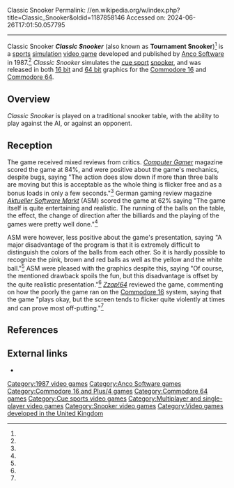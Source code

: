 Classic Snooker
Permalink: //en.wikipedia.org/w/index.php?title=Classic_Snooker&oldid=1187858146
Accessed on: 2024-06-26T17:01:50.057795



------
Classic Snooker
{{Infobox video game
|title= Championship 3D Snooker
|image= Classic Snooker cover.jpg
|caption= 
|developer= [[Anco Software]]<ref name="MobyGames">{{cite web | url=http://www.mobygames.com/game/classic-snooker | title=Classic Snooker for Commodore 64 (1992) | publisher=[[Mobygames]] | access-date=March 29, 2018 | url-status=live | archive-url=https://web.archive.org/web/20151018045218/http://www.mobygames.com/game/classic-snooker | archive-date=October 18, 2015 }}</ref><ref name="GameBase">{{cite web | url=http://www.gamebase64.com/game.php?id=8052&d=18 | title=C64 Games Base | work=GB63.com | access-date=March 29, 2018 | url-status=live | archive-url=https://web.archive.org/web/20180329140001/http://www.gamebase64.com/game.php?id=8052&d=18 | archive-date=March 29, 2018 }}</ref>
|publisher= [[Anco Software]]<ref name="MobyGames"/><ref name="Stadium64">{{cite web | url=http://www.stadium64.com/gameinfos/tournamentsnooker/tournamentsnooker.htm | title=Stadium 64 - Game Infos: Tournament Snooker | work=Stadium 64 | access-date=March 29, 2018 | url-status=live | archive-url=https://web.archive.org/web/20180329140001/http://www.stadium64.com/gameinfos/tournamentsnooker/tournamentsnooker.htm | archive-date=March 29, 2018 }}</ref>
|designer= 
|released= {{vgrelease|EU|1987<ref>{{cite web | url=http://www.mobygames.com/game/classic-snooker/release-info | title=Classic Snooker (1987) Release Info | publisher=[[Mobygames]] | access-date=March 29, 2018 | url-status=live | archive-url=https://web.archive.org/web/20180329140001/http://www.mobygames.com/game/classic-snooker/release-info | archive-date=March 29, 2018 }}</ref>}}
|genre= [[Sports game|Sports]] [[Simulation game|simulation]] &ndash; [[snooker]]
|modes= [[Single-player]], [[multiplayer]]
|platforms= [[Commodore 64]], [[Commodore 16]]|alt = 
}}
'''''Classic Snooker''''' (also known as '''Tournament Snooker''')<ref name="GameBase"/> is a [[sports]] [[simulation]] [[video game]] developed and published by [[Anco Software]] in 1987.<ref name="MobyGames"/> ''Classic Snooker'' simulates the [[cue sports|cue sport]] [[snooker]], and was released in both [[16 bit]] and [[64 bit]] graphics for the [[Commodore 16]] and [[Commodore 64]].

==Overview==
''Classic Snooker'' is played on a traditional snooker table, with the ability to play against the AI, or against an opponent.

==Reception==
{{video game reviews
|rev1 = [[Computer Gamer]]
|rev1Score = 84%<ref name="ComputerGamer">{{cite journal | url=https://archive.org/stream/Computer_Gamer_Issue_24_1987-03_Argus_Press_GB#page/n26/mode/1up | title=Classic Snooker review | journal=[[Computer Gamer]] | date=March 1987 | volume=Issue 24 | pages=27 | issue=March, 1987 | url-status=live | archive-url=https://web.archive.org/web/20160606165452/http://archive.org/stream/Computer_Gamer_Issue_24_1987-03_Argus_Press_GB#page/n26/mode/1up | archive-date=2016-06-06 }}</ref>
|rev2 = [[Zzap!64|Zzap! 64]]
|rev2Score = 51%<ref name="Zzap">{{cite journal | url=https://archive.org/stream/zzap64-magazine-028/ZZap_64_Issue_028_1987_Aug#page/n56/mode/1up | title=Classic Snooker Review | journal=[[Zzap!64]] | date=August 1987 |issue=August, 1987 | pages=57}}</ref>
|rev3 = [[Aktueller Software Markt]]
|rev3Score = 62%<ref name="ASM">{{cite journal | url=https://archive.org/stream/asm_magazine-1987-67/ASM_67_1987#page/n45/mode/2up | title=Classic Snooker Review | author=Zimmerman, Bernd | journal=[[Aktueller Software Markt]] | volume=May 1987 | issue= 7 | pages=46–47 | url-status=live | archive-url=https://web.archive.org/web/20170724095528/https://archive.org/stream/asm_magazine-1987-67/ASM_67_1987#page/n45/mode/2up | archive-date=2017-07-24 }}</ref>
}}
The game received mixed reviews from critics. ''[[Computer Gamer]]'' magazine scored the game at 84%, and were positive about the game's mechanics, despite bugs, saying "The action does slow down if more than three balls are moving but this is acceptable as the whole thing is flicker free and as a bonus loads in only a few seconds."<ref name="ComputerGamer"/> German gaming review magazine ''[[Aktueller Software Markt]]'' (ASM) scored the game at 62% saying "The game itself is quite entertaining and realistic. The running of the balls on the table, the effect, the change of direction after the billiards and the playing of the games were pretty well done."<ref name="ASM"/>

ASM were however, less positive about the game's presentation, saying "A major disadvantage of the program is that it is extremely difficult to distinguish the colors of the balls from each other. So it is hardly possible to recognize the pink, brown and red balls as well as the yellow and the white ball."<ref name="ASM"/> ASM were pleased with the graphics despite this, saying "Of course, the mentioned drawback spoils the fun, but this disadvantage is offset by the quite realistic presentation."<ref name="ASM"/> ''[[Zzap!64]]'' reviewed the game, commenting on how the poorly the game ran on the [[Commodore 16]] system, saying that the game "plays okay, but the screen tends to flicker quite violently at times and can prove most off-putting."<ref name="Zzap"/>

==References==
{{Reflist}}

==External links==
*{{moby game|id=/classic-snooker|name=''Classic Snooker''}}
{{Snooker Video Games}}

[[Category:1987 video games]]
[[Category:Anco Software games]]
[[Category:Commodore 16 and Plus/4 games]]
[[Category:Commodore 64 games]]
[[Category:Cue sports video games]]
[[Category:Multiplayer and single-player video games]]
[[Category:Snooker video games]]
[[Category:Video games developed in the United Kingdom]]